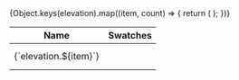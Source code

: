 
<Meta title="Style Guide / Elevation" />

<table className="docs-table">
  <thead>
    <tr className="docs-row">
      <th className="docs-row-head docs-col-first">Name</th>
      <th className="docs-row-head">Swatches</th>
    </tr>
  </thead>
  <tbody>
    {Object.keys(elevation).map((item, count) => {
      return (
        <tr className="docs-row" key={`swatch-${count}`}>
          <td className="docs-row-title">{`elevation.${item}`}</td>
          <td className="docs-row-content">
            <div
              style={{
                width: '100%',
                height: '100px',
                border: '1px solid black',
                borderRadius: '5px',
                boxShadow: elevation[item],
              }}
            />
            <br />
            <br />
          </td>
        </tr>
      );
    })}
  </tbody>
</table>
